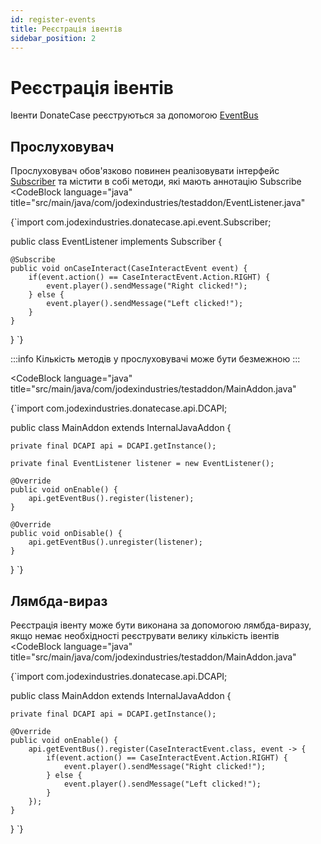 ```yaml
---
id: register-events
title: Реєстрація івентів
sidebar_position: 2
---
```



# Реєстрація івентів
Івенти DonateCase реєструються за допомогою [EventBus](https://repo.jodexindustries.xyz/javadoc/releases/com/jodexindustries/donatecase/api/2.1.0.0/raw/com/jodexindustries/donatecase/api/event/EventBus.html)

## Прослуховувач
Прослуховувач обов'язково повинен реалізовувати інтерфейс [Subscriber](https://repo.jodexindustries.xyz/javadoc/releases/com/jodexindustries/donatecase/api/2.1.0.0/raw/com/jodexindustries/donatecase/api/event/Subscriber.html)
та містити в собі методи, які мають аннотацію Subscribe
<CodeBlock
        language="java"
        title="src/main/java/com/jodexindustries/testaddon/EventListener.java"
>
{`import com.jodexindustries.donatecase.api.event.Subscriber;

public class EventListener implements Subscriber {

    @Subscribe
    public void onCaseInteract(CaseInteractEvent event) {
        if(event.action() == CaseInteractEvent.Action.RIGHT) {
            event.player().sendMessage("Right clicked!");
        } else {
            event.player().sendMessage("Left clicked!");
        }
    }
}
`}
</CodeBlock>

:::info
Кількість методів у прослуховувачі може бути безмежною
:::

<CodeBlock
        language="java"
        title="src/main/java/com/jodexindustries/testaddon/MainAddon.java"
>
{`import com.jodexindustries.donatecase.api.DCAPI;

public class MainAddon extends InternalJavaAddon {

    private final DCAPI api = DCAPI.getInstance();
    
    private final EventListener listener = new EventListener();

    @Override
    public void onEnable() {
        api.getEventBus().register(listener);
    }
    
    @Override
    public void onDisable() {
        api.getEventBus().unregister(listener);
    }
}
`}
</CodeBlock>


## Лямбда-вираз
Реєстрація івенту може бути виконана за допомогою лямбда-виразу, якщо немає необхідності реєструвати велику кількість івентів
<CodeBlock
        language="java"
        title="src/main/java/com/jodexindustries/testaddon/MainAddon.java"
>
{`import com.jodexindustries.donatecase.api.DCAPI;

public class MainAddon extends InternalJavaAddon {

    private final DCAPI api = DCAPI.getInstance();

    @Override
    public void onEnable() {
        api.getEventBus().register(CaseInteractEvent.class, event -> {
            if(event.action() == CaseInteractEvent.Action.RIGHT) {
                event.player().sendMessage("Right clicked!");
            } else {
                event.player().sendMessage("Left clicked!");
            }
        });
    }

}
`}
</CodeBlock>